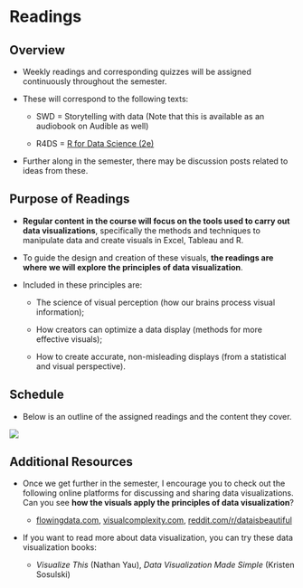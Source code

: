 # Readings {.unnumbered}

## Overview

- Weekly readings and corresponding quizzes will be assigned continuously throughout the semester.

- These will correspond to the following texts:

    - SWD = Storytelling with data (Note that this is available as an audiobook on Audible as well)

    - R4DS = [R for Data Science (2e)](https://r4ds.hadley.nz/)

- Further along in the semester, there may be discussion posts related to ideas from these.

## Purpose of Readings

- **Regular content in the course will focus on the tools used to carry out data visualizations**, specifically the methods and techniques to manipulate data and create visuals in Excel, Tableau and R.

- To guide the design and creation of these visuals, **the readings are where we will explore the principles of data visualization**.

- Included in these principles are:

    - The science of visual perception (how our brains process visual information);

    - How creators can optimize a data display (methods for more effective visuals);

    - How to create accurate, non-misleading displays (from a statistical and visual perspective).

## Schedule

- Below is an outline of the assigned readings and the content they cover.

![](images/overview-readings.png)

## Additional Resources

- Once we get further in the semester, I encourage you to check out the following online platforms for discussing and sharing data visualizations. Can you see **how the visuals apply the principles of data visualization**?

    - [flowingdata.com](flowingdata.com), [visualcomplexity.com](visualcomplexity.com), [reddit.com/r/dataisbeautiful](reddit.com/r/dataisbeautiful)

- If you want to read more about data visualization, you can try these data visualization books:

    - *Visualize This* (Nathan Yau), *Data Visualization Made Simple* (Kristen Sosulski)